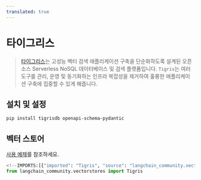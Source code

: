 ```yaml
---
translated: true
---
```


# 타이그리스

> [타이그리스](https://tigrisdata.com)는 고성능 벡터 검색 애플리케이션 구축을 단순화하도록 설계된 오픈 소스 Serverless NoSQL 데이터베이스 및 검색 플랫폼입니다.
> `Tigris`는 여러 도구를 관리, 운영 및 동기화하는 인프라 복잡성을 제거하여 훌륭한 애플리케이션 구축에 집중할 수 있게 해줍니다.

## 설치 및 설정

```bash
pip install tigrisdb openapi-schema-pydantic
```

## 벡터 스토어

[사용 예제](/docs/integrations/vectorstores/tigris)를 참조하세요.

```python
<!--IMPORTS:[{"imported": "Tigris", "source": "langchain_community.vectorstores", "docs": "https://api.python.langchain.com/en/latest/vectorstores/langchain_community.vectorstores.tigris.Tigris.html", "title": "Tigris"}]-->
from langchain_community.vectorstores import Tigris
```
